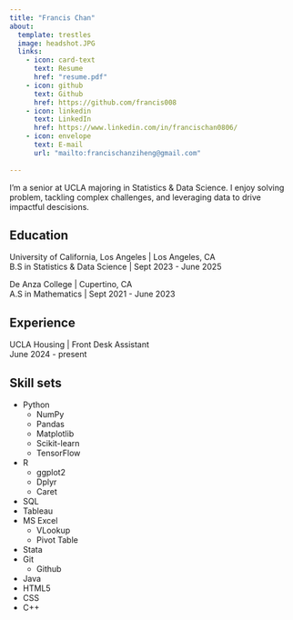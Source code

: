 ```yaml
---
title: "Francis Chan"
about:
  template: trestles
  image: headshot.JPG
  links:
    - icon: card-text
      text: Resume 
      href: "resume.pdf"
    - icon: github
      text: Github
      href: https://github.com/francis008
    - icon: linkedin
      text: LinkedIn
      href: https://www.linkedin.com/in/francischan0806/
    - icon: envelope
      text: E-mail
      url: "mailto:francischanziheng@gmail.com"
    
---
```


I'm a senior at UCLA majoring in Statistics & Data Science. I enjoy solving problem, tackling complex challenges, and leveraging data to drive impactful descisions. 

## Education

University of California, Los Angeles | Los Angeles, CA \
B.S in Statistics & Data Science | Sept 2023 - June 2025 

De Anza College | Cupertino, CA \
A.S in Mathematics | Sept 2021 - June 2023

## Experience

UCLA Housing | Front Desk Assistant \
June 2024 - present

## Skill sets
- Python
  - NumPy
  - Pandas
  - Matplotlib
  - Scikit-learn
  - TensorFlow
- R
  - ggplot2
  - Dplyr
  - Caret
- SQL
- Tableau
- MS Excel
  - VLookup
  - Pivot Table
- Stata
- Git
  - Github
- Java
- HTML5
- CSS
- C++
